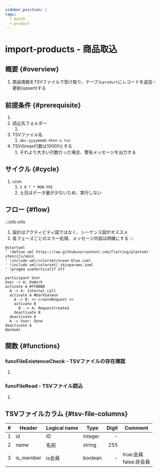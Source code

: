 ```yaml
---
sidebar_position: 2
tags:
  - batch
  - product
---
```


# import-products - 商品取込
## 概要 {#overview}
1. 商品情報をTSVファイルで受け取り、テーブル`product`にレコードを追加・更新(upsert)する

## 前提条件 {#prerequisite}
1. <TBD/>
1. 読込先フォルダー
    1. <TBD/>
1. TSVファイル名
    1. `abc-yyyymmdd-hhnn-x.tsv`
1. TSVのmax行数は10000とする
    1. それより大きい行数だった場合、警告メッセージを出力する

## サイクル {#cycle}
1. cron
    1. `5 0 * * MON-FRI`
    1. 土日はデータ量が少ないため、実行しない

## フロー {#flow}

:::info info
1. 設計はアクティビティ図ではなく、シーケンス図がオススメ
1. 各フェーズごとのエラー処理、メッセージ内容は明確にする
:::

```plantuml
@startuml
' !define uml https://raw.githubusercontent.com/flatring/plantuml-stencils/main
' !include uml/colorset/ocean-blue.iuml
' !include uml/colorset/_skinparams.iuml
' !pragma useVerticalIf off

participant User
User -> A: DoWork
activate A #FFBBBB
  A -> A: Internal call
  activate A #DarkSalmon
    A -> B: << createRequest >>
    activate B
      B --> A: RequestCreated
    deactivate B
  deactivate A
  A -> User: Done
deactivate A
@enduml
```

## 関数 {#functions}
### funcFileExistenceCheck - TSVファイルの存在確認
1. <TBD/>

### funcFileRead - TSVファイル読込
1. <TBD/>

## TSVファイルカラム {#tsv-file-columns}

|   #   | Header    | Logical name | Type    | Digit | Comment                    |
| :---: | --------- | ------------ | ------- | ----: | -------------------------- |
|   1   | id        | ID           | integer |     - |                            |
|   2   | name      | 名前         | string  |   255 |                            |
|   3   | is_member | is会員       | boolean |     - | true:会員<br/>false:非会員 |
